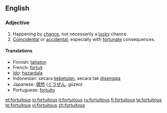 ==English==

===Adjective===
{{en-adj}}

# Happening by [[chance]], not necessarily a [[lucky]] chance.
# [[coincidental|Coincidental]] or [[accidental]], especially with [[fortunate]] consequences.

====Translations====
*Finnish: [[tahaton]]
*French: [[fortuit]]
*[[Ido]]: [[hazardala]]
*Indonesian: secara [[betul|kebetulan]], secara tak [[sengaja|disengaja]]
*Japanese: [[偶然]] ([[ぐうぜん]], gūzen)
*Portuguese: [[fortuito]]

[[et:fortuitous]]
[[io:fortuitous]]
[[it:fortuitous]]
[[ru:fortuitous]]
[[fi:fortuitous]]
[[ta:fortuitous]]
[[te:fortuitous]]
[[vi:fortuitous]]
[[zh:fortuitous]]